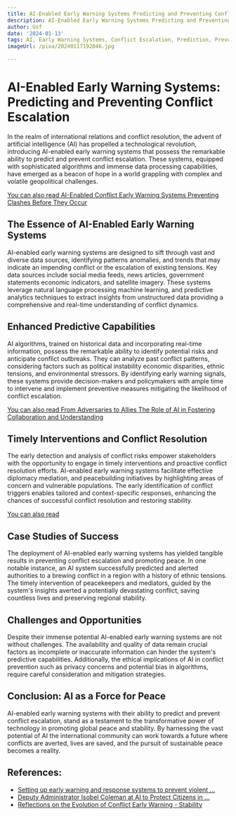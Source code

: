 ```yaml
---
title: AI-Enabled Early Warning Systems Predicting and Preventing Conflict Escalation
description: AI-Enabled Early Warning Systems Predicting and Preventing Conflict Escalation
author: Usf
date: '2024-01-13'
tags: AI, Early Warning Systems, Conflict Escalation, Prediction, Prevention
imageUrl: /pixa/20240117192846.jpg

---
```

#  AI-Enabled Early Warning Systems: Predicting and Preventing Conflict Escalation

In  the realm of international relations and conflict resolution, the advent of artificial intelligence (AI) has propelled a technological revolution, introducing  AI-enabled early warning systems that possess the remarkable ability to predict and prevent conflict  escalation. These systems, equipped  with sophisticated algorithms and immense data processing capabilities, have emerged  as a beacon of hope in a world grappling with complex and volatile geopolitical  challenges.

[You can  also read AI-Enabled Conflict Early Warning Systems Preventing Clashes Before They Occur](AI-Enabled%20Conflict%20Early%20Warning%20Systems%20Preventing%20Clashes%20Before%20They%20Occur)


## The Essence of  AI-Enabled  Early Warning Systems

AI-enabled early warning systems are  designed to sift through vast and diverse data sources, identifying patterns anomalies,  and trends that may indicate an impending conflict  or the escalation of existing tensions. Key data sources include social media feeds, news articles, government statements economic indicators, and satellite imagery. These  systems leverage natural  language  processing machine learning, and predictive analytics techniques to extract insights from  unstructured data providing a comprehensive and real-time understanding of conflict dynamics.

##  Enhanced  Predictive Capabilities

AI algorithms, trained on historical data and incorporating real-time information,  possess the remarkable ability to identify potential risks and anticipate conflict outbreaks. They can analyze past conflict patterns, considering  factors such as political instability  economic disparities, ethnic tensions, and environmental stressors. By identifying early warning signals, these systems provide decision-makers and policymakers with ample time to  intervene and implement preventive measures mitigating the likelihood of conflict escalation.

[You  can also read  From Adversaries to Allies The Role of AI in Fostering Collaboration  and  Understanding](From%20Adversaries%20to%20Allies%20The%20Role%20of%20AI%20in%20Fostering%20Collaboration%20and%20Understanding)


## Timely Interventions and Conflict Resolution

The early detection and analysis of conflict risks empower stakeholders with the opportunity to engage in timely interventions and proactive conflict resolution  efforts. AI-enabled early warning systems facilitate effective diplomacy mediation, and peacebuilding initiatives by highlighting areas of concern and vulnerable populations. The early identification of conflict triggers enables tailored and context-specific responses, enhancing the chances of successful conflict resolution and restoring stability.

[You can also read  ]()


## Case Studies of  Success

The deployment of AI-enabled early warning systems has yielded tangible results in preventing conflict escalation and promoting peace. In one  notable  instance,  an AI system successfully predicted and  alerted authorities to a brewing conflict in a region  with a history of  ethnic tensions. The timely intervention of peacekeepers and mediators, guided by the system's insights averted a potentially devastating conflict, saving countless  lives and preserving regional  stability.

## Challenges and Opportunities

Despite their immense potential AI-enabled  early warning systems are not  without challenges.  The  availability and quality of data remain crucial factors as incomplete or inaccurate information  can hinder the system's predictive capabilities. Additionally, the ethical implications of AI in conflict prevention such as privacy  concerns and potential  bias  in algorithms, require careful consideration and mitigation strategies.

## Conclusion: AI  as a Force for Peace

AI-enabled early warning  systems with their  ability to predict and prevent conflict escalation, stand as a testament to the transformative power of technology in promoting global peace and stability. By harnessing the vast potential of AI the international community can work  towards  a future where conflicts are averted, lives are saved, and the pursuit of sustainable peace becomes a reality.

## References:
- [Setting up early warning and response systems to prevent violent ...](https://blogs.worldbank.org/dev4peace/setting-early-warning-and-response-systems-prevent-violent-conflicts-and-save-lives)
- [Deputy Administrator Isobel Coleman at AI to Protect Citizens in ...](https://www.usaid.gov/news-information/speeches/sep-18-2023-deputy-administrator-isobel-coleman-ai-protect-citizens-conflict-zones-event)
- [Reflections on the Evolution of Conflict Early Warning - Stability](https://stabilityjournal.org/articles/10.5334/sta.857)
